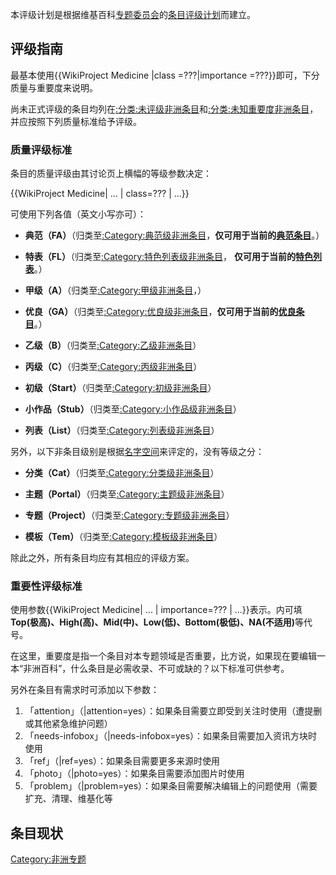 本评级计划是根据维基百科[[维基百科:专题委员会|专题委员会]]的[[维基百科:专题委员会/评级问答|条目评级计划]]而建立。

== 评级指南 ==
最基本使用<nowiki>{{WikiProject Medicine |class =???|importance =???}}</nowiki>即可，下分质量与重要度来说明。

尚未正式评级的条目均列在[[:分类:未评级非洲条目|:分类:未评级非洲条目]]和[[:分类:未知重要度非洲条目|:分类:未知重要度非洲条目]]，并应按照下列质量标准给予评级。
{{clear}}
=== 质量评级标准 ===
条目的质量评级由其讨论页上{{tl|WikiProject Medicine}}横幅的等级参数决定：
; <nowiki>{{WikiProject Medicine| ... | class=??? | ...}}</nowiki>

可使用下列各值（英文小写亦可）：

*{{classicon|FA}} '''典范（FA）'''（归类至[[:Category:典范级非洲条目|:Category:典范级非洲条目]]，'''仅可用于当前的[[Wikipedia:典范条目|典范条目]]'''。）
*{{classicon|FL}} '''特表（FL）'''（归类至[[:Category:特色列表级非洲条目|:Category:特色列表级非洲条目]]， '''仅可用于当前的[[Wikipedia:特色列表|特色列表]]'''。）
*{{classicon|A}} '''甲级（A）'''（归类至[[:Category:甲级非洲条目|:Category:甲级非洲条目]]，）
*{{classicon|GA}} '''优良（GA）'''（归类至[[:Category:优良级非洲条目|:Category:优良级非洲条目]]，'''仅可用于当前的[[Wikipedia:优良条目|优良条目]]'''。）
*{{classicon|B}} '''乙级（B）'''（归类至[[:Category:乙级非洲条目|:Category:乙级非洲条目]]）
*{{classicon|C}} '''丙级（C）'''（归类至[[:Category:丙级非洲条目|:Category:丙级非洲条目]]）
*{{classicon|Start}} '''初级（Start）'''（归类至[[:Category:初级非洲条目|:Category:初级非洲条目]]）
*{{classicon|Stub}} '''小作品（Stub）'''（归类至[[:Category:小作品级非洲条目|:Category:小作品级非洲条目]]）
*{{classicon|List}} '''列表（List）'''（归类至[[:Category:列表级非洲条目|:Category:列表级非洲条目]]）
另外，以下非条目级别是根据[[Help:名字空间|名字空间]]来评定的，没有等级之分：
*{{classicon|Cat}} '''分类（Cat）'''（归类至[[:Category:分类级非洲条目|:Category:分类级非洲条目]]）
*{{classicon|portal}} '''主题（Portal）'''（归类至[[:Category:主题级非洲条目|:Category:主题级非洲条目]]）
*{{classicon|Project}} '''专题（Project）'''（归类至[[:Category:专题级非洲条目|:Category:专题级非洲条目]]）
*{{classicon|template}} '''模板（Tem）'''（归类至[[:Category:模板级非洲条目|:Category:模板级非洲条目]]）
除此之外，所有条目均应有其相应的评级方案。

===重要性评级标准===
使用参数<nowiki>{{WikiProject Medicine| ... | importance=??? | ...}}</nowiki>表示。内可填'''Top(极高)、High(高)、Mid(中)、Low(低)、Bottom(极低)、NA(不适用)'''等代号。

在这里，重要度是指一个条目对本专题领域是否重要，比方说，如果现在要编辑一本“非洲百科”，什么条目是必需收录、不可或缺的？以下标准可供参考。

另外在条目有需求时可添加以下参数：
#「attention」（|attention=yes）：如果条目需要立即受到关注时使用（遭提删或其他紧急维护问题）
#「needs-infobox」（|needs-infobox=yes）：如果条目需要加入资讯方块时使用
#「ref」（|ref=yes）：如果条目需要更多来源时使用
#「photo」（|photo=yes）：如果条目需要添加图片时使用
#「problem」（|problem=yes）：如果条目需要解决编辑上的问题使用（需要扩充、清理、维基化等

==条目现状==
{{Articles by Quality| topic=非洲|project=非洲|format=toc}}
{{Articles by Importance| topic=非洲|project=非洲|format=toc}}

[[Category:非洲专题|Category:非洲专题]]